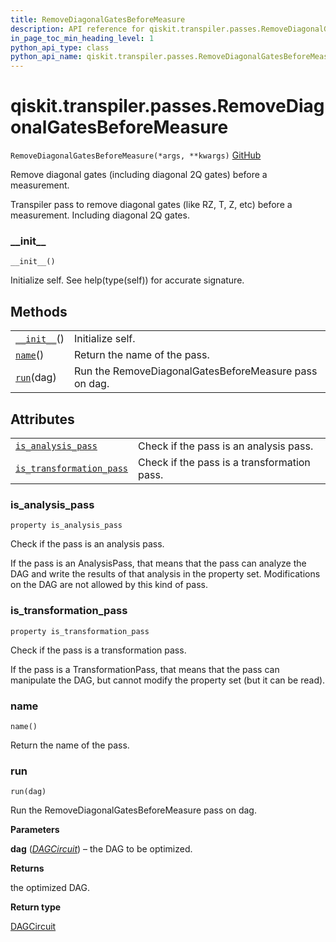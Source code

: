 ```yaml
---
title: RemoveDiagonalGatesBeforeMeasure
description: API reference for qiskit.transpiler.passes.RemoveDiagonalGatesBeforeMeasure
in_page_toc_min_heading_level: 1
python_api_type: class
python_api_name: qiskit.transpiler.passes.RemoveDiagonalGatesBeforeMeasure
---
```


# qiskit.transpiler.passes.RemoveDiagonalGatesBeforeMeasure

<span id="qiskit.transpiler.passes.RemoveDiagonalGatesBeforeMeasure" />

`RemoveDiagonalGatesBeforeMeasure(*args, **kwargs)` [GitHub](https://github.com/qiskit/qiskit/tree/stable/0.17/qiskit/transpiler/passes/optimization/remove_diagonal_gates_before_measure.py "view source code")

Remove diagonal gates (including diagonal 2Q gates) before a measurement.

Transpiler pass to remove diagonal gates (like RZ, T, Z, etc) before a measurement. Including diagonal 2Q gates.

### \_\_init\_\_

<span id="qiskit.transpiler.passes.RemoveDiagonalGatesBeforeMeasure.__init__" />

`__init__()`

Initialize self. See help(type(self)) for accurate signature.

## Methods

|                                                                                                                                                          |                                                       |
| -------------------------------------------------------------------------------------------------------------------------------------------------------- | ----------------------------------------------------- |
| [`__init__`](#qiskit.transpiler.passes.RemoveDiagonalGatesBeforeMeasure.__init__ "qiskit.transpiler.passes.RemoveDiagonalGatesBeforeMeasure.__init__")() | Initialize self.                                      |
| [`name`](#qiskit.transpiler.passes.RemoveDiagonalGatesBeforeMeasure.name "qiskit.transpiler.passes.RemoveDiagonalGatesBeforeMeasure.name")()             | Return the name of the pass.                          |
| [`run`](#qiskit.transpiler.passes.RemoveDiagonalGatesBeforeMeasure.run "qiskit.transpiler.passes.RemoveDiagonalGatesBeforeMeasure.run")(dag)             | Run the RemoveDiagonalGatesBeforeMeasure pass on dag. |

## Attributes

|                                                                                                                                                                                                  |                                             |
| ------------------------------------------------------------------------------------------------------------------------------------------------------------------------------------------------ | ------------------------------------------- |
| [`is_analysis_pass`](#qiskit.transpiler.passes.RemoveDiagonalGatesBeforeMeasure.is_analysis_pass "qiskit.transpiler.passes.RemoveDiagonalGatesBeforeMeasure.is_analysis_pass")                   | Check if the pass is an analysis pass.      |
| [`is_transformation_pass`](#qiskit.transpiler.passes.RemoveDiagonalGatesBeforeMeasure.is_transformation_pass "qiskit.transpiler.passes.RemoveDiagonalGatesBeforeMeasure.is_transformation_pass") | Check if the pass is a transformation pass. |

### is\_analysis\_pass

<span id="qiskit.transpiler.passes.RemoveDiagonalGatesBeforeMeasure.is_analysis_pass" />

`property is_analysis_pass`

Check if the pass is an analysis pass.

If the pass is an AnalysisPass, that means that the pass can analyze the DAG and write the results of that analysis in the property set. Modifications on the DAG are not allowed by this kind of pass.

### is\_transformation\_pass

<span id="qiskit.transpiler.passes.RemoveDiagonalGatesBeforeMeasure.is_transformation_pass" />

`property is_transformation_pass`

Check if the pass is a transformation pass.

If the pass is a TransformationPass, that means that the pass can manipulate the DAG, but cannot modify the property set (but it can be read).

### name

<span id="qiskit.transpiler.passes.RemoveDiagonalGatesBeforeMeasure.name" />

`name()`

Return the name of the pass.

### run

<span id="qiskit.transpiler.passes.RemoveDiagonalGatesBeforeMeasure.run" />

`run(dag)`

Run the RemoveDiagonalGatesBeforeMeasure pass on dag.

**Parameters**

**dag** ([*DAGCircuit*](qiskit.dagcircuit.DAGCircuit "qiskit.dagcircuit.DAGCircuit")) – the DAG to be optimized.

**Returns**

the optimized DAG.

**Return type**

[DAGCircuit](qiskit.dagcircuit.DAGCircuit "qiskit.dagcircuit.DAGCircuit")

